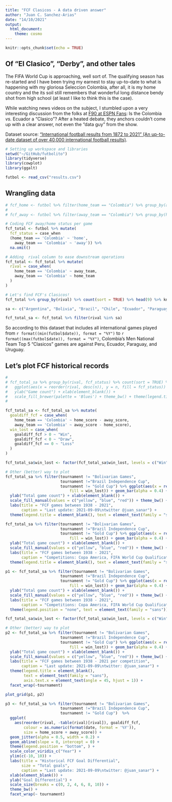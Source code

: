 ```yaml
---
title: "FCF Clasicos - A data driven answer"
author: "Juan C. Sanchez-Arias"
date: "14/10/2021"
output: 
  html_document:
    theme: cosmo
---
```


```r
knitr::opts_chunk$set(echo = TRUE)
```

## Of "El Clasico", "Derby", and other tales

The FIFA World Cup is approaching, well sort of. The qualifying season has re-started and I have been trying my earnest to stay up-to-date to what is happening with my gloriosa Seleccion Colombia, after all, it is my home country and the its soil still remembers that wonderful long distance bendy shot from high school (at least I like to think this is the case).

While watching news videos on the subject, I stumbled upon a very interesting discussion from the folks at [F90 at ESPN Fans](https://www.youtube.com/watch?v=bEC7NtQQXi8): Is the Colombia *vs.* Ecuador a "Clasico"? After a heated debate, they anchors couldn't come up with a clear answer, not even the "data guy" from the show.

Dataset source: ["International football results from 1872 to 2021" (An up-to-date dataset of over 40,000 international football results)](https://www.kaggle.com/martj42/international-football-results-from-1872-to-2017/discussion/208198).

```r
# Setting up workspace and libraries
setwd("~/GitHub/futbolito")
library(tidyverse)
library(cowplot)
library(ggalt)

futbol <- read_csv("results.csv")
```

## Wrangling data

```r

# fcf_home <- futbol %>% filter(home_team == "Colombia") %>% group_by(away_team) %>% count(sort = TRUE)
# 
# fcf_away <- futbol %>% filter(away_team == "Colombia") %>% group_by(home_team) %>% count(sort = TRUE)

# Coding FCF away/home status per game
fcf_total <- futbol %>% mutate(
  fcf_status = case_when
  (home_team == 'Colombia' ~ 'home', 
    away_team == 'Colombia' ~ 'away')) %>% 
  na.omit()

# Adding  rival column to ease downstream operations
fcf_total <- fcf_total %>% mutate(
  rival = case_when(
    home_team == 'Colombia' ~ away_team,
    away_team == 'Colombia' ~ home_team
  )
)

# Let's find FCF's Clasicos!
fcf_total %>% group_by(rival) %>% count(sort = TRUE) %>% head(9) %>% knitr::kable()

sa <- c("Argentina", "Bolivia", "Brazil", "Chile", "Ecuador", "Paraguay", "Peru", "Uruguay", "Venezuela")

fcf_total_sa <- fcf_total %>% filter(rival %in% sa)
```

So according to this dataset that includes all international games played from `r format((min(futbol$date)), format = "%Y")` to `r format((max(futbol$date)), format = "%Y")`, Colombia's Men National Team Top 5 "Clasicos" games are against Peru, Ecuador, Paraguay, and Uruguay.

## Let's plot FCF historical records

```r
# 
# fcf_total_sa %>% group_by(rival, fcf_status) %>% count(sort = TRUE) %>%
#   ggplot(aes(x = reorder(rival, desc(n)), y = n, fill = fcf_status)) + geom_col() +
#   ylab("Game count") + xlab(element_blank()) +
#   scale_fill_brewer(palette = 'Blues') + theme_bw() + theme(legend.title = element_blank())
# 

fcf_total_sa <- fcf_total_sa %>% mutate(
  goaldiff_fcf = case_when(
    home_team == 'Colombia' ~ home_score - away_score,
    away_team == 'Colombia' ~ away_score - home_score),
  win_lost = case_when(
    goaldiff_fcf > 0 ~ "Win",
    goaldiff_fcf < 0 ~ "Draw",
    goaldiff_fcf == 0 ~ "Loss"
  )
)

fcf_total_sa$win_lost <- factor(fcf_total_sa$win_lost, levels = c("Win", "Draw", "Loss"))

# Other (better) way to plot
fcf_total_sa %>% filter(tournament != "Bolivarian Games",
                        tournament !="Brazil Independence Cup",
                        tournament != "Gold Cup") %>% ggplot(aes(x = reorder(rival, -table(rival)[rival]), 
                            fill = win_lost)) + geom_bar(alpha = 0.4) +
  ylab("Total game count") + xlab(element_blank()) +
  scale_fill_manual(values = c("yellow", "blue", "red")) + theme_bw() +
  labs(title = "FCF games between 1938 - 2021",
       caption = "Last update: 2021-09-09\ntwitter @juan_sanar") +
  theme(legend.title = element_blank(), text = element_text(family = "sans")) + facet_wrap(~tournament)
```


```r

fcf_total_sa %>% filter(tournament != "Bolivarian Games",
                        tournament !="Brazil Independence Cup",
                        tournament != "Gold Cup") %>% ggplot(aes(x = reorder(rival, -table(rival)[rival]), 
                            fill = win_lost)) + geom_bar(alpha = 0.4) +
  ylab("Total game count") + xlab(element_blank()) +
  scale_fill_manual(values = c("yellow", "blue", "red")) + theme_bw() +
  labs(title = "FCF games between 1938 - 2021",
       caption = "Competitions: Copa America, FIFA World Cup Qualification, FIFA World Cup, Friendly Games\nLast update: 2021-09-09") +
  theme(legend.title = element_blank(), text = element_text(family = "sans"))

```
```r
p1 <- fcf_total_sa %>% filter(tournament != "Bolivarian Games",
                        tournament !="Brazil Independence Cup",
                        tournament != "Gold Cup") %>% ggplot(aes(x = reorder(rival, -table(rival)[rival]), 
                            fill = win_lost)) + geom_bar(alpha = 0.4) +
  ylab("Total game count") + xlab(element_blank()) +
  scale_fill_manual(values = c("yellow", "blue", "red")) + theme_bw() +
  labs(title = "FCF games between 1938 - 2021",
       caption = "Competitions: Copa America, FIFA World Cup Qualification, FIFA World Cup, Friendly Games\nLast update: 2021-09-09") +
  theme(legend.position = "none", text = element_text(family = "sans"))

fcf_total_sa$win_lost <- factor(fcf_total_sa$win_lost, levels = c("Win", "Draw", "Loss"))

# Other (better) way to plot
p2 <- fcf_total_sa %>% filter(tournament != "Bolivarian Games",
                        tournament !="Brazil Independence Cup",
                        tournament != "Gold Cup") %>% ggplot(aes(x = reorder(rival, -table(rival)[rival]), 
                            fill = win_lost)) + geom_bar(alpha = 0.4) +
  ylab("Total game count") + xlab(element_blank()) +
  scale_fill_manual(values = c("yellow", "blue", "red")) + theme_bw() +
  labs(title = "FCF games between 1938 - 2021 per competition",
       caption = "Last update: 2021-09-09\ntwitter: @juan_sanar") +
  theme(legend.title = element_blank(), 
        text = element_text(family = "sans"),
        axis.text.x = element_text(angle = 45, hjust = 1)) + 
  facet_wrap(~tournament)

plot_grid(p1, p2)

```

```r

p3 <- fcf_total_sa %>% filter(tournament != "Bolivarian Games",
                        tournament !="Brazil Independence Cup",
                        tournament != "Gold Cup")  %>% 
  ggplot(
    aes(reorder(rival, -table(rival)[rival]), goaldiff_fcf, 
        colour = as.numeric(format(date, format = '%Y')),
        size = home_score + away_score)) +
  geom_jitter(alpha = 0.5, width = 0.2) +
  geom_abline(slope = 0, intercept = 0) +
  theme(legend.position = "bottom", ) + 
  scale_color_viridis_c("Year") + 
  ylim(c(-10, 10)) +
  labs(title = "Historical FCF Goal Differential",
       size = "Total goals",
       caption = "Last update: 2021-09-09\ntwitter: @juan_sanar") +
  xlab(element_blank()) +
  ylab("Goal Differential") +
  scale_size(breaks = c(0, 2, 4, 6, 8, 10)) +
  theme_bw() +
  facet_wrap(~ tournament)
```

